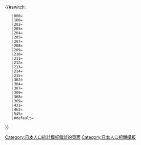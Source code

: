 <includeonly>{{#switch:{{{1}}}
	|000={{日本人口統計/fluctuation_2020|2436135|2646324|2739161|2819200|2849847|2881748|2878915|2876642|2860750|2843990|2799702|6}}<!--廣島縣-->
	|100={{日本人口統計/fluctuation_2020|798540|923588|992736|1051748|1093707|1117117|1134134|1154391|1173843|1194304|1200754|10}}
	|202={{日本人口統計/fluctuation_2020|306222|311786|302766|293584|280429|270179|259224|251003|239973|228552|214592|2}}
	|203={{日本人口統計/fluctuation_2020|35017|36273|36895|36286|34771|33451|31935|30657|28644|26426|23993|3}}
	|204={{日本人口統計/fluctuation_2020|106376|107602|109236|111108|110524|108617|106229|104196|100509|96194|90573|4}}
	|205={{日本人口統計/fluctuation_2020|183325|185503|180901|177532|166930|159890|155200|150225|145202|138626|131170|2}}
	|207={{日本人口統計/fluctuation_2020|355264|405677|425675|441502|445403|453791|456908|459087|461357|464811|460930|10}}
	|208={{日本人口統計/fluctuation_2020|58364|57625|56209|54939|52692|50356|47697|45188|42563|40069|37655|1}}
	|209={{日本人口統計/fluctuation_2020|65561|64190|63582|64089|63596|62910|61635|59314|56605|53615|50681|1}}
	|210={{日本人口統計/fluctuation_2020|60072|56336|53506|52157|50624|48539|45678|43149|40244|37000|33633|1}}
	|211={{日本人口統計/fluctuation_2020|37637|38457|36075|34760|33236|32850|31405|30279|28836|27865|26319|2}}
	|212={{日本人口統計/fluctuation_2020|93587|108219|120871|131159|142088|165153|175346|184430|190135|192907|196608|10}}
	|213={{日本人口統計/fluctuation_2020|57218|65284|76592|89034|101630|112591|114981|115530|114038|114906|114173|8}}
	|214={{日本人口統計/fluctuation_2020|38541|37304|36984|36929|36115|35821|34439|33096|31487|29488|26448|1}}
	|215={{日本人口統計/fluctuation_2020|44819|43477|41892|40317|37257|34866|32278|29939|27031|24339|21930|1}}
	|302={{日本人口統計/fluctuation_2020|40302|47539|47817|48833|50060|50676|50673|50732|50442|51053|51155|10}}
	|304={{日本人口統計/fluctuation_2020|24651|28755|29934|30633|30744|30047|30042|29137|28475|28667|29636|5}}
	|307={{日本人口統計/fluctuation_2020|14884|20604|24252|25346|25263|24953|25392|25103|24533|23755|22834|7}}
	|309={{日本人口統計/fluctuation_2020|14223|14064|13350|13082|13083|12419|12276|12399|13262|12747|12582|1}}
	|368={{日本人口統計/fluctuation_2020|14115|12992|12784|11738|10879|10257|9181|8238|7255|6472|5740|1}}
	|369={{日本人口統計/fluctuation_2020|25682|24229|23743|23183|22926|22458|21929|20857|19969|18918|17763|1}}
	|431={{日本人口統計/fluctuation_2020|17872|16643|15146|14101|12190|10854|10131|9236|8448|7992|7158|1}}
	|462={{日本人口統計/fluctuation_2020|24384|23063|22483|22306|21684|20735|19690|18866|17549|16337|15125|1}}
	|545={{日本人口統計/fluctuation_2020|19479|17114|15732|14834|14016|13218|12512|11590|10350|9217|8250|1}}
	|#default=[[Category:日本人口統計模板錯誤的頁面]]
}}</includeonly><noinclude>
[[Category:日本人口相關模板]]
</noinclude>